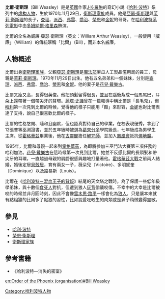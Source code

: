 {{noteTA
|T=zh-hans:比尔·韦斯莱; zh-hant:比爾·衛斯理;
|G1=哈利波特
}}
{{multiple issues|
{{in-universe|time=2014-09-24T07:25:54+00:00}}
{{unreferenced|time=2014-09-24T07:25:54+00:00}}
}}
{{哈利·波特人物
|image= <!--請盡快令圖片出現！-->
|bgcolor=Red
|fgcolor=#000
|名字= 比爾·衛斯理
|gender=男性
|hair=紅色
|eyes=咖啡色
|house=[[葛來分多|葛來分多]]
|blood=純血
|loyalty = [[鳳凰會|鳳凰會]]
|portrayer=[[多姆納爾·格里森|多姆納爾·格里森]]
|voice={{flagicon|ROC}}[[李景唐|李景唐]]（[[國语|國语]][[配音|配音]]）<br/>{{flagicon|CHN}}不明（[[官话|官话]][[配音|配音]]）
|appearance=《{{哈利波特1}}》
}}
'''比爾·衛斯理'''（Bill Weasley）是是[[英國|英國]]作家[[J·K·羅琳|J·K·羅琳]]的奇幻小說《[[哈利·波特|哈利·波特]]》系列中的[[哈利波特角色列表|虚构人物]]，生於1970年11月29日，[[衛斯理家族|衛斯理家族]]成員。他是[[亞瑟·衛斯理|亞瑟·衛斯理]]與[[茉莉·衛斯理|茉莉·衛斯理]]的長子，[[查理·衛斯理|查理]]、[[派西·衛斯理|派西]]、[[弗雷和喬治·衛斯理|弗雷]]、[[弗雷和喬治·衛斯理|喬治]]、[[榮恩·衛斯理|榮恩]]和[[金妮·衛斯理|金妮]]的哥哥。在[[哈利波特系列電影|哈利波特系列電影]]中由[[多姆納爾·格里森|多姆納爾·格里森]]飾演。

比爾的全名為威廉·亞瑟·衛斯理（英文：William Arthur Weasley），一般使用「威廉」（William）的傳統暱稱「比爾」（Bill），而非本名威廉。

==人物概述==
比爾出身[[衛斯理家族|衛斯理家族]]，父親[[亞瑟·衛斯理|亞瑟·衛斯理]]是[[魔法部|魔法部]]麻瓜人工製品濫用局的員工，母親是[[茉莉·衛斯理|茉莉·衛斯理]]。1970年11月29日出生。他有五名弟弟和一個妹妹，分別是[[查理·衛斯理_(小說角色)|查理]]、[[派西·衛斯理|派西]]、[[弗雷和喬治·衛斯理|弗雷]]、[[弗雷和喬治·衛斯理|喬治]]、[[榮恩·衛斯理|榮恩]]和[[金妮·衛斯理|金妮]]。他的妻子是[[花兒·戴樂古|花兒·戴樂古]]。

比爾又瘦又高，長得很英俊。他把頭髮留得很長，並且在腦後紮成一個馬尾巴，耳朵上還帶著一個帶尖牙的耳環。[[麗塔·史譏|麗塔·史譏]]曾在一篇報導中稱比爾是「長毛鬼」，但[[哈利·波特_(角色)|哈利]]第一次見到比爾的時候，覺得他的樣子只能用「酷」來形容，[[金妮·衛斯理|金妮]]也對比爾表達了支持，說自己很喜歡比爾的樣子。

比爾的性格悠閒、隨和且幽默，但也認真對待自己的學業，在校表現優秀，拿到了12張普等巫測證書，並於五年級時被選為[[葛來分多|葛來分多]]學院級長，七年級成為男學生主席。從[[霍格華兹|霍格華兹]]畢業後，他在[[古靈閣|古靈閣]]擔任[[解咒師|解咒師]]，並加入[[鳳凰會|鳳凰會]]抵抗[[佛地魔|佛地魔]]。

1995年，比爾和母親一起來到[[霍格華茲|霍格華茲]]，為即將參加三巫鬥法大賽第三項任務的哈利加油。[[花兒·戴樂古|花兒·戴樂古]]在這時候第一次見到比爾，她並不反感比爾的長頭髮和帶尖牙的耳環，一直越過母親的肩膀很感興趣地打量著他。[[霍格華茲大戰|霍格華茲大戰]]之前兩人結婚，婚後定居[[哈利波特中的地點|貝殼居]]，育有兩女一子，薇朵兒（Victoire）、多明妮奎（Dominique）以及路易斯（Louis）。

比爾在《[[哈利波特－混血王子的背叛|哈利波特－混血王子的背叛]]》結尾的天文塔之戰時，為了保護一些低年級學弟妹，與十數個[[食死人|食死人]]對抗，但遭到狼人[[灰背|灰背]]偷襲咬傷。不幸中的大幸是比爾被咬的時候並非月圓時刻，因此不會像[[雷木思·路平|雷木思·路平]]一樣會化為[[狼人|狼人]]，只是讓本來就有點粗獷的比爾多了點狼的習性，比如說愛吃較生的肉類或是鼻子稍微變得靈敏。

==參見==
*[[哈利·波特|哈利·波特]]
*[[榮恩·衛斯理|榮恩·衛斯理]]
*[[衛斯理家族|衛斯理家族]]
==參考書籍==
*《哈利波特—消失的密室》

{{harrypotter}}
[[Category:哈利波特人物|Category:哈利波特人物]]

[[en:Order_of_the_Phoenix_(organisation)#Bill_Weasley|en:Order of the Phoenix (organisation)#Bill Weasley]]
